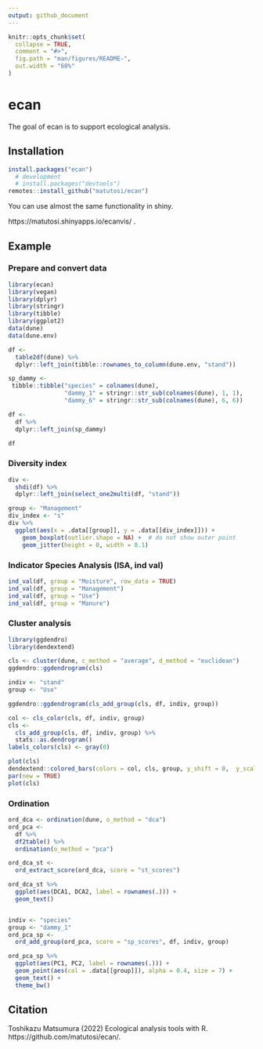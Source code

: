```yaml
---
output: github_document
---
```


```r
knitr::opts_chunk$set(
  collapse = TRUE,
  comment = "#>",
  fig.path = "man/figures/README-",
  out.width = "60%"
)
```

# ecan

The goal of ecan is to support ecological analysis. 

## Installation

```r
install.packages("ecan")
  # development
  # install.packages("devtools")
remotes::install_github("matutosi/ecan")
```

You can use almost the same functionality in shiny.

https://matutosi.shinyapps.io/ecanvis/ .

## Example

### Prepare and convert data

```r
library(ecan)
library(vegan)
library(dplyr)
library(stringr)
library(tibble)
library(ggplot2)
data(dune)
data(dune.env)

df <- 
  table2df(dune) %>%
  dplyr::left_join(tibble::rownames_to_column(dune.env, "stand"))

sp_dammy <- 
 tibble::tibble("species" = colnames(dune), 
                "dammy_1" = stringr::str_sub(colnames(dune), 1, 1),
                "dammy_6" = stringr::str_sub(colnames(dune), 6, 6))

df <- 
  df %>%
  dplyr::left_join(sp_dammy)

df
```


### Diversity index

```r
div <- 
  shdi(df) %>%
  dplyr::left_join(select_one2multi(df, "stand"))

group <- "Management"
div_index <- "s"
div %>%
  ggplot(aes(x = .data[[group]], y = .data[[div_index]])) + 
    geom_boxplot(outlier.shape = NA) +  # do not show outer point
    geom_jitter(height = 0, width = 0.1)
```

### Indicator Species Analysis (ISA, ind val)

```r
ind_val(df, group = "Moisture", row_data = TRUE)
ind_val(df, group = "Management")
ind_val(df, group = "Use")
ind_val(df, group = "Manure")
```

### Cluster analysis

```r
library(ggdendro)
library(dendextend)

cls <- cluster(dune, c_method = "average", d_method = "euclidean")
ggdendro::ggdendrogram(cls)

indiv <- "stand"
group <- "Use"

ggdendro::ggdendrogram(cls_add_group(cls, df, indiv, group))

col <- cls_color(cls, df, indiv, group)
cls <- 
  cls_add_group(cls, df, indiv, group) %>%
  stats::as.dendrogram()
labels_colors(cls) <- gray(0)

plot(cls)
dendextend::colored_bars(colors = col, cls, group, y_shift = 0,  y_scale = 3)
par(new = TRUE)
plot(cls)
```

### Ordination


```r
ord_dca <- ordination(dune, o_method = "dca")
ord_pca <-
  df %>%
  df2table() %>%
  ordination(o_method = "pca")

ord_dca_st <- 
  ord_extract_score(ord_dca, score = "st_scores")

ord_dca_st %>%
  ggplot(aes(DCA1, DCA2, label = rownames(.))) +
  geom_text()


indiv <- "species"
group <- "dammy_1"
ord_pca_sp <- 
  ord_add_group(ord_pca, score = "sp_scores", df, indiv, group)

ord_pca_sp %>%
  ggplot(aes(PC1, PC2, label = rownames(.))) +
  geom_point(aes(col = .data[[group]]), alpha = 0.4, size = 7) +
  geom_text() +
  theme_bw()
```

## Citation

Toshikazu Matsumura (2022) Ecological analysis tools with R. https://github.com/matutosi/ecan/.
